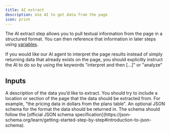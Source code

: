 ```yaml
---
title: AI extract
description: Use AI to get data from the page
icon: print
---
```


The AI extract step allows you to pull textual information from the page in a structured format. You can then reference that information in later steps using [variables](/essentials/test-context).

If you would like our AI agent to interpret the page results instead of simply returning data that already exists on the page, you should explicitly instruct the AI to do so by using the keywords "interpret and then […]" or "analyze"

## Inputs

<ResponseField name="description" type="string" required>
  A description of the data you’d like to extract. You should try to include a
  location or section of the page that the data should be extracted from. For
  example, "the pricing data in dollars from the plans table".
</ResponseField>

<ResponseField name="schema" type="object">
  An optional JSON schema for the format the data should be returned in. The
  schema should follow the [official JSON schema
  specification](https://json-schema.org/learn/getting-started-step-by-step#introduction-to-json-schema).
</ResponseField>

